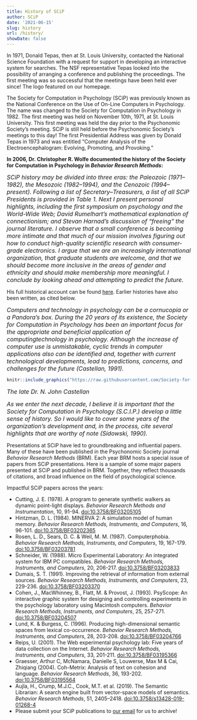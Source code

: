 ```yaml
---
title: History of SCiP
author: SCiP
date: '2021-06-15'
slug: history
url: /history/
showDate: false
---
```


In 1971, Donald Tepas, then at St. Louis University, contacted the National Science Foundation with a request for support in developing an interactive system for searches. The NSF representative Tepas looked into the possibility of arranging a conference and publishing the proceedings. The first meeting was so successful that the meetings have been held ever since! The logo featured on our homepage. 

The Society for Computation in Psychology (SCiP) was previously known as the National Conference on the Use of On-Line Computers in Psychology. The name was changed to the Society for Computation in Psychology in 1982. The first meeting was held on November 10th, 1971, at St. Louis University. This first meeting was held the day prior to the Psychonomic Society's meeting. SCiP is still held before the Psychonomic Society's meetings to this day! The first Presidential Address was given by Donald Tepas in 1973 and was entitled "Computer Analysis of the Electroencephalogram: Evolving, Promoting, and Provoking."

**In 2006, Dr. Christopher R. Wolfe documented the history of the Society for Computation in Psychology in *Behavior Research Methods*:**

*<font size = "3">SCiP history may be divided into three eras: the Paleozoic (1971–1982), the Mesozoic (1982–1994), and the Cenozoic (1994–present). Following a list of Secretary–Treasurers, a list of all SCiP Presidents is provided in Table 1. Next I present personal highlights, including the first symposium on psychology and the World-Wide Web; David Rumelhart's mathematical explanation of connectionism; and Stevan Harnad's discussion of "freeing" the journal literature. I observe that a small conference is becoming more intimate and that much of our mission involves figuring out how to conduct high-quality scientific research with consumer-grade electronics. I argue that we are an increasingly international organization, that graduate students are welcome, and that we should become more inclusive in the areas of gender and ethnicity and should make membership more meaningful. I conclude by looking ahead and attempting to predict the future.</font>*

His full historical account can be found [here](https://link.springer.com/content/pdf/10.3758/BF03192776.pdf). Earlier histories have also been written, as cited below.

*<font size = "3">Computers and technology in psychology can be a cornucopia or a Pandora's box. During the 20 years of its existence, the Society for Computation in Psychology has been an important focus for the appropriate and beneficial application of computingtechnology in psychology. Although the increase of computer use is unmistakable, cyclic trends in computer applications also can be identified and, together with current technological developments, lead to predictions, concerns, and challenges for the future (Castellan, 1991).</font>*

```r
knitr::include_graphics("https://raw.githubusercontent.com/Society-for-Computation-in-Psychology/Society-for-Computation-in-Psychology.github.io/master/files/imgs/castellan.png")
```

*<font size = "3">The late Dr. N. John Castellan</font>*

*<font size = "3">As we enter the next decade, I believe it is important that the Society for Computation in Psychology (S.C.I.P.) develop a little sense of history. So I would like to cover some years of the organization's development and, in the process, cite several highlights that are worthy of note (Sidowski, 1990).</font>*

Presentations at SCiP have led to groundbreaking and influential papers. Many of these have been published in the Psychonomic Society journal *Behavior Research Methods* (BRM). Each year BRM hosts a special issue of papers from SCiP presentations. Here is a sample of some major papers presented at SCiP and published in BRM. Together, they reflect thousands of citations, and broad influence on the field of psychological science.

Impactful SCiP papers across the years:

- Cutting, J. E. (1978). A program to generate synthetic walkers as dynamic point-light displays. *Behavior Research Methods and Instrumentation*, 10, 91-94. [doi:10.3758/BF03205105](https://link.springer.com/article/10.3758%2FBF03205105)
- Hintzman, D. L. (1984). MINERVA 2: A simulation model of human memory. *Behavior Research Methods, Instruments, and Computers*, 16, 96-101. [doi:10.3758/BF03202365](https://link.springer.com/article/10.3758%2FBF03202365)
- Rosen, L. D., Sears, D. C. & Weil, M. M. (1987). Computerphobia. *Behavior Research Methods, Instruments, and Computers*, 19, 167-179. [doi:10.3758/BF03203781](https://link.springer.com/article/10.3758%2FBF03203781)
- Schneider, W. (1988). Micro Experimental Laboratory: An integrated system for IBM PC compatibles. *Behavior Research Methods, Instruments, and Computers*, 20, 206-217. [doi:10.3758/BF03203833](https://link.springer.com/article/10.3758%2FBF03203833)
- Dumais, S. T. (1991). Improving the retrieval of information from external sources. *Behavior Research Methods, Instruments, and Computers*, 23, 229-236. [doi:10.3758/BF03203370](https://link.springer.com/article/10.3758/BF03203370)
- Cohen, J., MacWhinney, B., Flatt, M. & Provost, J. (1993). PsyScope: An interactive graphic system for designing and controlling experiments in the psychology laboratory using Macintosh computers. *Behavior Research Methods, Instruments, and Computers*, 25, 257-271. [doi:10.3758/BF03204507](https://link.springer.com/article/10.3758/BF03204507)
- Lund, K. & Burgess, C. (1996). Producing high-dimensional semantic spaces from lexical co-occurrence. *Behavior Research Methods, Instruments, and Computers*, 28, 203-208. [doi:10.3758/BF03204766](https://link.springer.com/article/10.3758/BF03204766)
- Reips, U. (2001). The Web experimental psychology lab: Five years of data collection on the Internet. *Behavior Research Methods, Instruments, and Computers*, 33, 201-211. [doi:10.3758/BF03195366](https://link.springer.com/article/10.3758/BF03195366)
- Graesser, Arthur C, McNamara, Danielle S, Louwerse, Max M & Cai, Zhiqiang (2004). Coh-Metrix: Analysis of text on cohesion and language. *Behavior Research Methods*, 36, 193-202. [doi:10.3758/BF03195564](https://link.springer.com/article/10.3758/BF03195564)
- Aujla, H., Crump, M.J.C., Cook, M.T. et al. (2019). The Semantic Librarian: A search engine built from vector-space models of semantics. *Behavior Research Methods*, 51, 2405–2418. [doi:10.3758/s13428-019-01268-4](https://link.springer.com/article/10.3758/s13428-019-01268-4)
- Please submit your SCiP publications to [our email](mailto:compinpsych@gmail.com) for us to archive!


